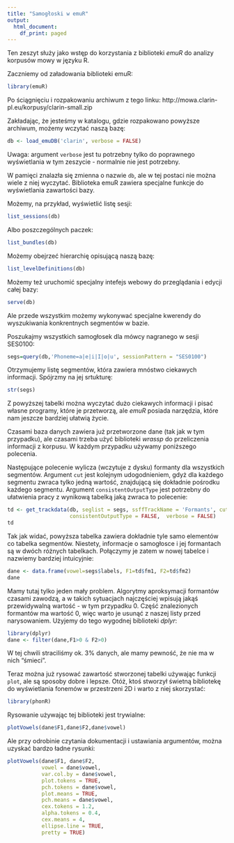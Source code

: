 ```yaml
---
title: "Samogłoski w emuR"
output:
  html_document:
    df_print: paged
---
```


Ten zeszyt służy jako wstęp do korzystania z biblioteki *emuR* do analizy korpusów mowy w języku R.

Zaczniemy od załadowania biblioteki emuR:
```r
library(emuR)
```


Po ściągnięciu i rozpakowaniu archiwum z tego linku:
http://mowa.clarin-pl.eu/korpusy/clarin-small.zip

Zakładając, że jesteśmy w katalogu, gdzie rozpakowano powyższe archiwum, możemy wczytać naszą bazę:
```r
db <- load_emuDB('clarin', verbose = FALSE)
```

Uwaga: argument `verbose` jest tu potrzebny tylko do poprawnego wyświetlania w tym zeszycie - normalnie nie jest potrzebny.

W pamięci znalazła się zmienna o nazwie `db`, ale w tej postaci nie można wiele z niej wyczytać. Biblioteka emuR zawiera specjalne funkcje do wyświetlania zawartości bazy.

Możemy, na przykład, wyświetlić listę sesji:
```r
list_sessions(db)
```


Albo poszczególnych paczek:
```r
list_bundles(db)
```

Możemy obejrzeć hierarchię opisującą naszą bazę:
```r
list_levelDefinitions(db)
```

Możemy też uruchomić specjalny intefejs webowy do przeglądania i edycji całej bazy:
```r
serve(db)
```


Ale przede wszystkim możemy wykonywać specjalne kwerendy do wyszukiwania konkrentnych segmentów w bazie.

Poszukajmy wszystkich samogłosek dla mówcy nagranego w sesji SES0100:
```r
segs=query(db,'Phoneme=a|e|i|I|o|u', sessionPattern = "SES0100")
```


Otrzymujemy listę segmentów, która zawiera mnóstwo ciekawych informacji. Spójrzmy na jej srtukturę:
```r
str(segs)
```


Z powyższej tabelki można wyczytać dużo ciekawych informacji i pisać własne programy, które je przetworzą, ale *emuR* posiada narzędzia, które nam jeszcze bardziej ułatwią życie.

Czasami baza danych zawiera już przetworzone dane (tak jak w tym przypadku), ale czasami trzeba użyć biblioteki *wrassp* do przeliczenia informacji z korpusu. W każdym przypadku używamy poniższego polecenia.

Następujące polecenie wylicza (wczytuje z dysku) formanty dla wszystkich segmentów. Argument `cut` jest kolejnym udogodnieniem, gdyż dla każdego segmentu zwraca tylko jedną wartość, znajdującą się dokładnie pośrodku każdego segmentu. Argument `consistentOutputType` jest potrzebny do ułatwienia pracy z wynikową tabelką jaką zwraca to polecenie:
```r
td <- get_trackdata(db, seglist = segs, ssffTrackName = 'Formants', cut=0.5,
                    consistentOutputType = FALSE,  verbose = FALSE)
td
```


Tak jak widać, powyższa tabelka zawiera dokładnie tyle samo elementów co tabelka segmentów. Niestety, informacje o samogłosce i jej formantach są w dwóch różnych tabelkach. Połączymy je zatem w nowej tabelce i nazwiemy bardziej intuicyjnie:
```r
dane <- data.frame(vowel=segs$labels, F1=td$fm1, F2=td$fm2)
dane
```


Mamy tutaj tylko jeden mały problem. Algorytmy aproksymacji formantów czasami zawodzą, a w takich sytuacjach najczęściej wpisują jakąś przewidywalną wartość - w tym przypadku 0. Część znalezionych formantów ma wartość 0, więc warto je usunąć z naszej listy przed narysowaniem. Użyjemy do tego wygodnej biblioteki *dplyr*:
```r
library(dplyr)
dane <- filter(dane,F1>0 & F2>0)
```


W tej chwili straciliśmy ok. 3% danych, ale mamy pewność, że nie ma w nich "śmieci".

Teraz można już rysować zawartość stworzonej tabelki używając funkcji `plot`, ale są sposoby dobre i lepsze. Otóż, ktoś stworzył świetną bibliotekę do wyświetlania fonemów w przestrzeni 2D i warto z niej skorzystać:
```r
library(phonR)
```


Rysowanie używając tej biblioteki jest trywialne:
```r
plotVowels(dane$F1,dane$F2,dane$vowel)
```

Ale przy odrobinie czytania dokumentacji i ustawiania argumentów, można uzyskać bardzo ładne rysunki:
```r
plotVowels(dane$F1, dane$F2,
           vowel = dane$vowel, 
           var.col.by = dane$vowel, 
           plot.tokens = TRUE, 
           pch.tokens = dane$vowel,
           plot.means = TRUE, 
           pch.means = dane$vowel,
           cex.tokens = 1.2,
           alpha.tokens = 0.4, 
           cex.means = 4, 
           ellipse.line = TRUE, 
           pretty = TRUE)
```













